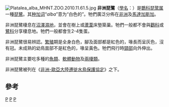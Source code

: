 {{Speciesbox
| name = 非洲琵鷺
| status = LC
| status_system = IUCN3.1
| status_ref = <ref>{{IUCN|id=22697564 |title=''Platalea alba'' |assessors=[[BirdLife_International|BirdLife International]] |assessor-link=BirdLife International |version=2017.1 |year=2016 |accessdate=1 October 2016}} 数据库資料包含說明此物種被編入無危級別的原因</ref>
| image = African Spoonbill (Platalea alba) (16372584058).jpg
| image_width = 250px
| genus = Platalea
| species = alba
| authority = [[Giovanni_Antonio_Scopoli|Scopoli]], 1786
| synonyms =
* ''Platalea tenuirostris'' <small>Temminck, 1820</small>
}}
[[File:Platalea_alba_MHNT.ZOO.2010.11.61.5.jpg|thumb]]
'''非洲琵鷺'''（[[學名|學名]]：{{lang|la|''Platalea alba''}}）是[[䴉科|䴉科]][[琵鹭属|琵鹭属]]一種[[琵鷺|琵鷺]]。其[[种加词|种加词]]“''alba''”意为“白色的”。牠們廣泛分佈在[[非洲|非洲]]及[[馬達加斯加|馬達加斯加]]。

非洲琵鷺棲息在[[沼澤|沼澤]][[濕地|濕地]]，並會在樹上或[[蘆葦|蘆葦]]床墊築巢。牠們一般都不會與[[鸛科|鸛科]]或[[鷺科|鷺科]]分享棲息地。牠們一般都會生2-4隻蛋。

非洲琵鷺很易辨認。[[繁殖|繁殖]]期是全身白色，腳及面部都是紅色的，喙長而呈灰色，沒有冠。未成熟的幼鳥面部不是紅色的，喙呈黃色。牠們飛行時[[頸部|頸部]]向外伸出。

非洲琵鷺主要吃多種的[[魚類|魚類]]、[[軟體動物|軟體動物]]及[[兩棲類|兩棲類]]。

非洲琵鷺被列在《[[非洲-歐亞大陸遷徙水鳥保護協定|非洲-歐亞大陸遷徙水鳥保護協定]]》之下。

== 參考 ==
{{reflist}}
{{Taxonbar|from=Q512348}}

[[Category:琵鷺屬|P]]
[[Category:馬達加斯加鳥類|P]]
[[Category:1786年描述的鸟类|P]]